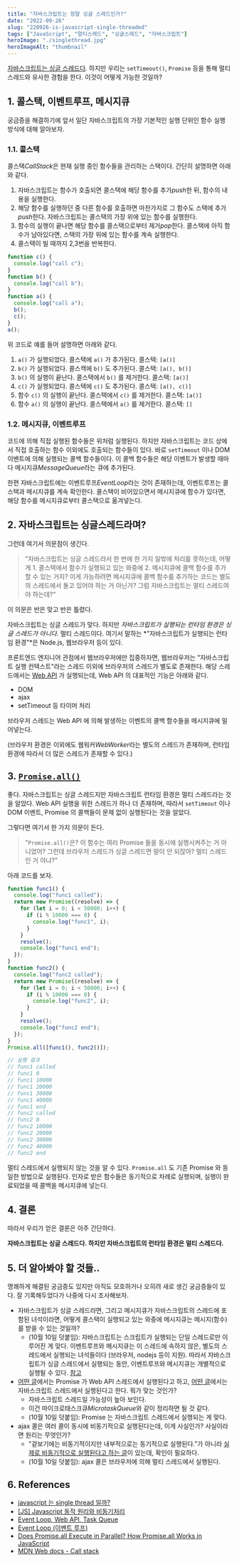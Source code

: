 ```yaml
---
title: "자바스크립트는 정말 싱글 스레드인가?"
date: "2022-09-26"
slug: "220926-is-javascript-single-threaded"
tags: ["JavaScript", "멀티스레드", "싱글스레드", "자바스크립트"]
heroImage: "./singlethread.jpg"
heroImageAlt: "thumbnail"
---
```


[자바스크립트는 싱글 스레드다](https://developer.mozilla.org/en-US/docs/Web/JavaScript). 하지만 우리는 `setTimeout()`, `Promise` 등을 통해 멀티 스레드와 유사한 경험을 한다. 이것이 어떻게 가능한 것일까?

## 1. 콜스택, 이벤트루프, 메시지큐

궁금증을 해결하기에 앞서 일단 자바스크립트의 가장 기본적인 실행 단위인 함수 실행 방식에 대해 알아보자.

### 1.1. 콜스택

콜스택*CallStack*은 현재 실행 중인 함수들을 관리하는 스택이다. 간단히 설명하면 아래와 같다.

1. 자바스크립트는 함수가 호출되면 콜스택에 해당 함수를 추가*push*한 뒤, 함수의 내용을 실행한다.
2. 해당 함수를 실행하던 중 다른 함수를 호출하면 마찬가지로 그 함수도 스택에 추가*push*한다. 자바스크립트는 콜스택의 가장 위에 있는 함수를 실행한다.
3. 함수의 실행이 끝나면 해당 함수를 콜스택으로부터 제거*pop*한다. 콜스택에 아직 함수가 남아있다면, 스택의 가장 위에 있는 함수를 계속 실행한다.
4. 콜스택이 빌 때까지 2,3번을 반복한다.

```js
function c() {
  console.log("call c");
}
function b() {
  console.log("call b");
}
function a() {
  console.log("call a");
  b();
  c();
}
a();
```

위 코드로 예를 들어 설명하면 아래와 같다.

1. `a()` 가 실행되었다. 콜스택에 `a()` 가 추가된다.
   콜스택: `[a()]`
2. `b()` 가 실행되었다. 콜스캑에 `b()` 도 추가된다.
   콜스택: `[a(), b()]`
3. `b()` 의 실행이 끝난다. 콜스택에서 `b()` 를 제거한다.
   콜스택: `[a()]`
4. `c()` 가 실행되었다. 콜스택에 `c()` 도 추가된다.
   콜스택: `[a(), c()]`
5. 함수 `c()` 의 실행이 끝난다. 콜스택에서 `c()` 를 제거한다.
   콜스택: `[a()]`
6. 함수 `a()` 의 실행이 끝난다. 콜스택에서 `a()` 를 제거한다.
   콜스택: `[]`

### 1.2. 메시지큐, 이벤트루프

코드에 의해 직접 실행된 함수들은 위처럼 실행된다. 하지만 자바스크립트는 코드 상에서 직접 호출하는 함수 이외에도 호출되는 함수들이 있다. 바로 `setTimeout` 이나 DOM 이벤트에 의해 실행되는 콜백 함수들이다. 이 콜백 함수들은 해당 이벤트가 발생할 때마다 메시지큐*MessageQueue*라는 큐에 추가된다.

한편 자바스크립트에는 이벤트루프*EventLoop*라는 것이 존재하는데, 이벤트루프는 콜스택과 메시지큐를 계속 확인한다. 콜스택이 비어있으면서 메시지큐에 함수가 있다면, 해당 함수를 메시지큐로부터 콜스택으로 옮겨넣는다.

## 2. 자바스크립트는 싱글스레드라며?

그런데 여기서 의문점이 생긴다.

> "자바스크립트는 싱글 스레드라서 한 번에 한 가지 일밖에 처리를 못하는데, 어떻게 1. 콜스택에서 함수가 실행되고 있는 와중에 2. 메시지큐에 콜백 함수를 추가할 수 있는 거지? 이게 가능하려면 메시지큐에 콜백 함수를 추가하는 코드는 별도의 스레드에서 돌고 있어야 하는 거 아닌가? 그럼 자바스크립트는 멀티 스레드여야 하는데?"

이 의문은 반은 맞고 반은 틀렸다.

자바스크립트는 싱글 스레드가 맞다. 하지만 _자바스크립트가 실행되는 런타임 환경은 싱글 스레드가 아니다._ 멀티 스레드이다. 여기서 말하는 *"자바스크립트가 실행되는 런타임 환경"*은 Node.js, 웹브라우저 등이 있다.

프론트엔드 엔지니어 관점에서 웹브라우저에만 집중하자면, 웹브라우저는 "자바스크립트 실행 컨텍스트"라는 스레드 이외에 브라우저의 스레드가 별도로 존재한다. 해당 스레드에서는 [Web API](https://developer.mozilla.org/en-US/docs/Web/API) 가 실행되는데, Web API 의 대표적인 기능은 아래와 같다.

- DOM
- ajax
- setTimeout 등 타이머 처리

브라우저 스레드는 Web API 에 의해 발생하는 이벤트의 콜백 함수들을 메시지큐에 밀어넣는다.

(브라우저 환경은 이외에도 웹워커*WebWorker*라는 별도의 스레드가 존재하며, 런타임 환경에 따라서 더 많은 스레드가 존재할 수 있다.)

## 3. [`Promise.all()`](https://developer.mozilla.org/en-US/docs/Web/JavaScript/Reference/Global_Objects/Promise/all)

좋다. 자바스크립트는 싱글 스레드지만 자바스크립트 런타임 환경은 멀티 스레드라는 것을 알았다. Web API 실행을 위한 스레드가 하나 더 존재하며, 따라서 `setTimeout` 이나 DOM 이벤트, Promise 의 콜백들이 문제 없이 실행된다는 것을 알았다.

그렇다면 여기서 한 가지 의문이 든다.

> "`Promise.all()`은? 이 함수는 여러 Promise 들을 동시에 실행시켜주는 거 아니었어? 그런데 브라우저 스레드가 싱글 스레드면 말이 안 되잖아? 멀티 스레드인 거 아냐?"

아래 코드를 보자.

```js
function func1() {
  console.log("func1 called");
  return new Promise((resolve) => {
    for (let i = 0; i < 50000; i++) {
      if (i % 10000 === 0) {
        console.log("func1", i);
      }
    }
    resolve();
    console.log("func1 end");
  });
}
function func2() {
  console.log("func2 called");
  return new Promise((resolve) => {
    for (let i = 0; i < 50000; i++) {
      if (i % 10000 === 0) {
        console.log("func2", i);
      }
    }
    resolve();
    console.log("func2 end");
  });
}
Promise.all([func1(), func2()]);

// 실행 결과
// func1 called
// func1 0
// func1 10000
// func1 20000
// func1 30000
// func1 40000
// func1 end
// func2 called
// func2 0
// func2 10000
// func2 20000
// func2 30000
// func2 40000
// func2 end
```

멀티 스레드에서 실행되지 않는 것을 알 수 있다. `Promise.all` 도 기존 Promise 와 동일한 방법으로 실행된다. 인자로 받은 함수들은 동기적으로 차례로 실행되며, 실행이 완료되었을 때 콜백을 메시지큐에 넣는다.

## 4. 결론

따라서 우리가 얻은 결론은 아주 간단하다.

**자바스크립트는 싱글 스레드다. 하지만 자바스크립트의 런타임 환경은 멀티 스레드다.**

## 5. 더 알아봐야 할 것들..

명쾌하게 해결된 궁금증도 있지만 아직도 모호하거나 오히려 새로 생긴 궁금증들이 있다. 잘 기록해두었다가 나중에 다시 조사해보자.

- 자바스크립트가 싱글 스레드라면, 그리고 메시지큐가 자바스크립트의 스레드에 포함된 녀석이라면, 어떻게 콜스택이 실행되고 있는 와중에 메시지큐는 메시지(함수)를 받을 수 있는 것일까?
  - (10월 10일 덧붙임): 자바스크립트는 스크립트가 실행되는 단일 스레드로만 이루어진 게 맞다. 이벤트루프와 메시지큐는 이 스레드에 속하지 않은, 별도의 스레드에서 실행되는 녀석들이다 (브라우저, nodejs 등이 지원). 따라서 자바스크립트가 싱글 스레드에서 실행되는 동안, 이벤트루프와 메시지큐는 개별적으로 실행될 수 있다. [참고](https://stackoverflow.com/questions/73934092/can-javascript-message-queues-be-blocked)
- [어떤 글](https://www.slideshare.net/koreakihoon/javascript-single-thread)에서는 Promise 가 Web API 스레드에서 실행된다고 하고, [어떤 글](https://dev.to/moyedx3/9-message-queue-and-event-loop-5092)에서는 자바스크립트 스레드에서 실행된다고 한다. 뭐가 맞는 것인가?
  - 자바스크립트 스레드일 가능성이 높아 보인다.
  - 이건 마이크로태스크큐*MicrotaskQueue*와 같이 정리하면 될 것 같다.
  - (10월 10일 덧붙임): Promise 는 자바스크립트 스레드에서 실행되는 게 맞다.
- ajax 콜은 여러 콜이 동시에 비동기적으로 실행된다는데, 이게 사실인가? 사실이라면 원리는 무엇인가?
  - "겉보기에는 비동기적이지만 내부적으로는 동기적으로 실행된다."가 아니라 [실제로 비동기적으로 실행된다고 하는 글](https://stackoverflow.com/questions/22844441/is-promise-all-useful-given-that-javascript-is-executed-in-a-single-thread)이 있는데, 확인이 필요하다.
  - (10월 10일 덧붙임): ajax 콜은 브라우저에 의해 멀티 스레드에서 실행된다.

## 6. References

- [javascript 는 single thread 일까?](https://www.slideshare.net/koreakihoon/javascript-single-thread)
- [[JS] Javascript 동작 원리와 비동기처리](https://ingg.dev/js-work/)
- [Event Loop, Web API, Task Queue](https://intrepidgeeks.com/tutorial/event-loop-web-api-task-queue)
- [Event Loop (이벤트 루프)](https://velog.io/@thms200/Event-Loop-%EC%9D%B4%EB%B2%A4%ED%8A%B8-%EB%A3%A8%ED%94%84)
- [Does Promise.all Execute in Parallel? How Promise.all Works in JavaScript](https://javascript.plainenglish.io/does-promise-all-execute-in-parallel-how-promise-all-works-in-javascript-fffc2e8d455d)
- [MDN Web docs - Call stack](https://developer.mozilla.org/en-US/docs/Glossary/Call_stack)
